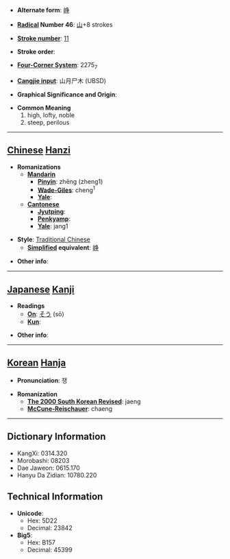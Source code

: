 * '''Alternate form''': [[峥]]

* '''[[Wiktionary:Chinese radical index| Radical]] Number 46''': [[Wiktionary:Chinese radical index 山|山]]+8 strokes

* '''[[Wiktionary:Chinese total strokes index|Stroke number]]''': [[Wiktionary:Chinese total strokes index 11|11]]

* '''Stroke order''': 

* '''[[Wiktionary:Chinese four corner index|Four-Corner System]]''': 2275<sub>7</sub>

* '''[[Wiktionary:Chinese Cangjie index|Cangjie input]]''': 山月尸木 (UBSD)

* '''Graphical Significance and Origin''': 

* '''Common Meaning'''
*#high, lofty, noble
*# steep, perilous


----

== [[Chinese]] [[Hanzi]] ==

* '''Romanizations'''
** '''[[Mandarin]]'''
*** '''[[Pinyin]]''': zhēng (zheng1)
*** '''[[Wade-Giles]]''': cheng<sup>1</sup>
*** '''[[Yale]]''': 
** '''[[Cantonese]]'''
*** '''[[Jyutping]]''':
*** '''[[Penkyamp]]''': 
*** '''[[Yale]]''': jang1

* '''Style''': [[Traditional Chinese]] 
** '''[[Simplified Chinese|Simplified]] equivalent''': [[峥]]

* '''Other info''': 

----

== [[Japanese]] [[Kanji]] ==

* '''Readings'''
** '''[[On]]''': [[そう]] (sō)
** '''[[Kun]]''': 

* '''Other info''':  

----

== [[Korean]] [[Hanja]] ==

* '''Pronunciation''': 쟁

* '''Romanization'''
** '''[[The 2000 South Korean Revised Romanization|The 2000 South Korean Revised]]''': jaeng
** '''[[McCune-Reischauer]]''': chaeng

----

== Dictionary Information ==

* KangXi: 0314.320
* Morobashi: 08203
* Dae Jaweon: 0615.170
* Hanyu Da Zidian: 10780.220

== Technical Information ==

* '''Unicode''':
** Hex: 5D22
** Decimal: 23842
* '''Big5''':
** Hex: B157
** Decimal: 45399
